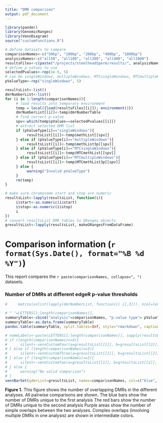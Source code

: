 ```yaml
---
title: "DMR comparison"
output: pdf_document
---
```


<!-- Created by Daniel Beck on 7/14/2015 -->
<!-- Modified: -->
<!--      7/21/2015 Continued development. Tested on Finch datasets. -->

<!-- This script compares two (or more?) lists of DMR (or more generally, chromosome regions) and generates potentially useful figures and tables. -->


```r
library(pander)
library(GenomicRanges)
library(VennDiagram)
source("customFunctions.R")

# define datasets to compare
comparisonNames<-c("50bp", "100bp", "200bp", "400bp", "1000bp")
analysisNames<-c("all50", "all100", "all200", "all400", "all1000")
resultsFiles<-c(paste("/projects/steelheadSperm/results/", analysisNames, "/results.RData", sep=""))
# define p-values to use
selectedPvalues<-rep(1e-5, 5)
# can be singleWindows, multipleWindows, MTCsingleWindows, MTCmultipleWindows
pValueType<-rep("singleWindows", 5)

resultsList<-list()
dmrNumberList<-list()
for (i in 1:length(comparisonNames)){
     # load results into temporary environment
     temp = local({load(resultsFiles[[i]]); environment()})
     dmrNumberList[[i]]<-temp$dmrNumberTable
     # find correct p-value
     spv<-which(temp$pValues==selectedPvalues[[i]])
     # extract selected DMR list
     if (pValueType[i]=="singleWindows"){
          resultsList[[i]]<-temp$methList[[spv]]
     } else if (pValueType[i]=="multipleWindows"){
          resultsList[[i]]<-temp$methList3p[[spv]]
     } else if (pValueType[i]=="MTCsingleWindows"){
          resultsList[[i]]<-temp$MTCmethList[[spv]]
     } else if (pValueType[i]=="MTCmultipleWindows"){
          resultsList[[i]]<-temp$MTCmethList3p[[spv]]
     } else {
          warning("Invalid pValueType")
     }
     rm(temp)
}

# make sure chromosome start and stop are numeric
resultsList<-lapply(resultsList, function(i){
     i$start<-as.numeric(i$start)
     i$stop<-as.numeric(i$stop)
     i
})
# convert resultsList DMR tables to GRanges objects
gresultsList<-lapply(resultsList, makeGRangesFromDataFrame)

```

# Comparison information (`r format(Sys.Date(), format="%B %d %Y")`)
This report compares the `r paste(comparisonNames, collapse=", ")` datasets. 

### Number of DMRs at different edgeR p-value thresholds
```r
#     matrix(unlist(lapply(dmrNumberList, function(i) i[,3])), ncol=length(dmrNumberList))
```

```r
# " "=LETTERS[1:length(comparisonNames)], 
summaryTable<-cbind("analysis"=comparisonNames, "p-value type"= pValueType, "p-value"=selectedPvalues, "DMR Number"=sapply(resultsList, nrow))
summaryTable<-as.data.frame(summaryTable)
pandoc.table(summaryTable, split.tables=Inf, style="rmarkdown", caption='This table shows the p-values and total DMR numbers for each analysis.')
```


```r
# nameLabels<-paste(LETTERS[1:length(comparisonNames)], sapply(resultsList, nrow), sep=":")
# if (length(comparisonNames)==4){
#      silent<-vennCustomFour(a=gresultsList[[1]], b=gresultsList[[2]], c=gresultsList[[3]], d=gresultsList[[4]], names=nameLabels)
# } else if (length(comparisonNames)==3){
#      silent<-vennCustomThree(a=gresultsList[[1]], b=gresultsList[[2]], c=gresultsList[[3]], names=nameLabels)
# } else if (length(comparisonNames)==2){
#      silent<-vennCustomTwo(a=gresultsList[[1]], b=gresultsList[[2]], names=nameLabels)
# } else {
#      warning("No valid comparison")
# }
vennBarSet(gdmrList=gresultsList, names=comparisonNames, col=c("blue", "red"), scale=TRUE)
```

**Figure 1.** This figure shows the number of overlapping DMRs in the different analyses. All pairwise comparisons are shown. The blue bars show the number of DMRs unique to the first analysis The red bars show the number of DMRs unique to the second analysis Purple areas show the number of simple overlaps between the two analyses. Complex overlaps (involving multiple DMRs in one analysis) are shown in intermediate colors.

